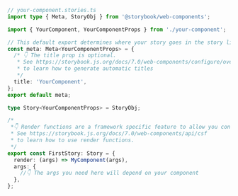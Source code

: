 ```ts
// your-component.stories.ts
import type { Meta, StoryObj } from '@storybook/web-components';

import { YourComponent, YourComponentProps } from './your-component';

// This default export determines where your story goes in the story list
const meta: Meta<YourComponentProps> = {
  /* 👇 The title prop is optional.
   * See https://storybook.js.org/docs/7.0/web-components/configure/overview#configure-story-loading
   * to learn how to generate automatic titles
   */
  title: 'YourComponent',
};
export default meta;

type Story<YourComponentProps> = StoryObj;

/*
 *👇 Render functions are a framework specific feature to allow you control on how the component renders.
 * See https://storybook.js.org/docs/7.0/web-components/api/csf
 * to learn how to use render functions.
 */
export const FirstStory: Story = {
  render: (args) => MyComponent(args),
  args: {
    //👇 The args you need here will depend on your component
  },
};
```
